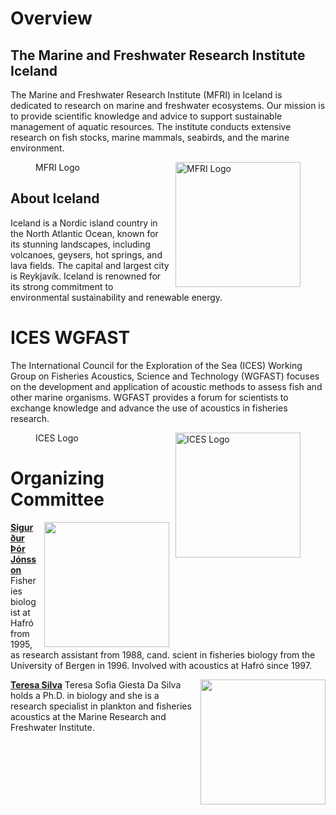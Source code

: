 # Overview

## The Marine and Freshwater Research Institute Iceland

The Marine and Freshwater Research Institute (MFRI) in Iceland is dedicated to research on marine and freshwater ecosystems. Our mission is to provide scientific knowledge and advice to support sustainable management of aquatic resources. The institute conducts extensive research on fish stocks, marine mammals, seabirds, and the marine environment.

![MFRI Logo](images/hafro.png){style="float:right;padding: 0 0 0 10px;" fig-alt="MFRI Logo" width="200"}

## About Iceland {#sec-about-iceland}

Iceland is a Nordic island country in the North Atlantic Ocean, known for its stunning landscapes, including volcanoes, geysers, hot springs, and lava fields. The capital and largest city is Reykjavík. Iceland is renowned for its strong commitment to environmental sustainability and renewable energy.

# ICES WGFAST {#sec-ices-wgfast}

The International Council for the Exploration of the Sea (ICES) Working Group on Fisheries Acoustics, Science and Technology (WGFAST) focuses on the development and application of acoustic methods to assess fish and other marine organisms. WGFAST provides a forum for scientists to exchange knowledge and advance the use of acoustics in fisheries research.

![ICES Logo](https://www.ices.dk/SiteCollectionImages/ICES%20logos/ICES_logo_2018.png){style="float:right;padding: 0 0 0 10px;" fig-alt="ICES Logo" width="200"}

# Organizing Committee

![](images/stj_posit.JPEG){style="float:right;padding: 0 0 0 10px;" fig-alt="Headshot of Siggi" width="200"}

[**Sigurður Þór Jónsson**](http://heima.hafro.is/~sigurdur/) Fisheries biologist at Hafró from 1995, as research assistant from 1988, cand. scient in fisheries biology from the University of Bergen in 1996. Involved with acoustics at Hafró since 1997.

![](images/teresa.png){style="float:right;padding: 0 0 0 10px;" fig-alt="Headshot of Teresa" width="200"}

[**Teresa Silva**](http://heima.hafro.is/~teresa/) Teresa Sofia Giesta Da Silva holds a Ph.D. in biology and she is a research specialist in plankton and fisheries acoustics at the Marine Research and Freshwater Institute.
